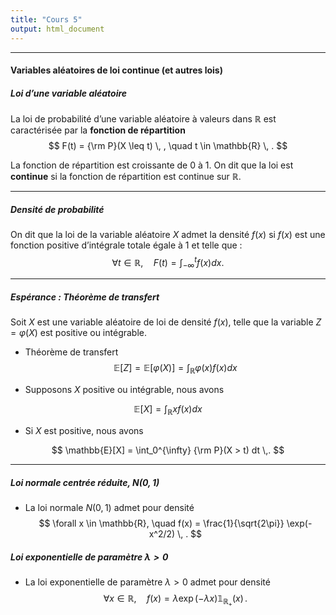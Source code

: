 ```yaml
--- 
title: "Cours 5"
output: html_document 
---
```


** **

#### Variables aléatoires de loi continue (et autres lois)


##### Loi d'une variable aléatoire

La loi de probabilité d'une variable aléatoire à valeurs dans $\mathbb{R}$ est caractérisée par la **fonction de répartition**
$$
F(t) = {\rm P}(X \leq t) \, , \quad t \in \mathbb{R} \, .
$$

La fonction de répartition est croissante de 0 à 1. On dit que la loi est **continue** si la fonction de répartition est continue sur $\mathbb{R}$. 

** **

##### Densité de probabilité

On dit que la loi de la variable aléatoire $X$ admet la densité $f(x)$ si $f(x)$ est une fonction positive d'intégrale totale égale à 1 et telle que :
$$
\forall t \in \mathbb{R}, \quad F(t) = \int_{-\infty}^t f(x) dx. 
$$ 

** **

##### Espérance : Théorème de transfert 

Soit $X$ est une variable aléatoire de loi de densité $f(x)$, telle que la variable $Z = \varphi(X)$ est positive ou intégrable. 

* Théorème de transfert 
$$
\mathbb{E}[Z] =  \mathbb{E}[\varphi(X)] = \int_{\mathbb{R}} \varphi(x) f(x) dx 
$$ 

* Supposons $X$ positive ou intégrable, nous avons

$$
\mathbb{E}[X] = \int_{\mathbb{R}} x f(x) dx 
$$ 


* Si $X$ est positive, nous avons 

$$
\mathbb{E}[X] = \int_0^{\infty} {\rm P}(X > t) dt \,.
$$ 

** **

##### Loi normale centrée réduite, $N(0,1)$

* La loi normale $N(0,1)$ admet pour densité
$$
\forall x \in \mathbb{R}, \quad f(x) = \frac{1}{\sqrt{2\pi}} \exp(- x^2/2) \, .
$$

##### Loi exponentielle de paramètre $\lambda > 0$

* La loi exponentielle de paramètre $\lambda > 0$ admet pour densité
$$
\forall x \in \mathbb{R} , \quad f(x) = \lambda \exp(- \lambda x)  \mathbb{1}_{\mathbb{R}_+}(x) \, .
$$

 





